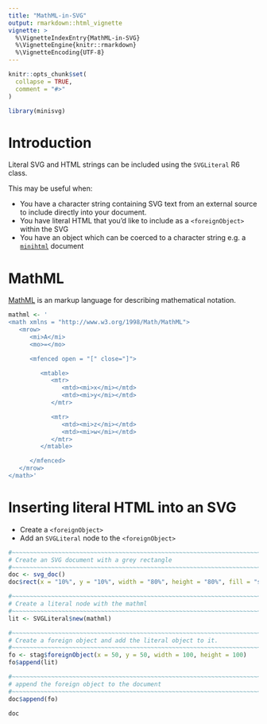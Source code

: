 ```yaml
---
title: "MathML-in-SVG"
output: rmarkdown::html_vignette
vignette: >
  %\VignetteIndexEntry{MathML-in-SVG}
  %\VignetteEngine{knitr::rmarkdown}
  %\VignetteEncoding{UTF-8}
---
```


```r
knitr::opts_chunk$set(
  collapse = TRUE,
  comment = "#>"
)
```

```r
library(minisvg)
```


# Introduction

Literal SVG and HTML strings can be included using the `SVGLiteral` R6 class.

This may be useful when:

* You have a character string containing SVG text from an external source to 
  include directly into your document.
* You have literal HTML that you'd like to include as a `<foreignObject>` within
  the SVG
* You have an object which can be coerced to a character string e.g. a 
[`minihtml`](https://github.com/coolbutuseless/minihtml) document
  

# MathML

[MathML](https://en.wikipedia.org/wiki/MathML) is an markup language for 
describing mathematical notation.

```r
mathml <- '
<math xmlns = "http://www.w3.org/1998/Math/MathML">
   <mrow>
      <mi>A</mi>
      <mo>=</mo>

      <mfenced open = "[" close="]">

         <mtable>
            <mtr>
               <mtd><mi>x</mi></mtd>
               <mtd><mi>y</mi></mtd>
            </mtr>

            <mtr>
               <mtd><mi>z</mi></mtd>
               <mtd><mi>w</mi></mtd>
            </mtr>
         </mtable>

      </mfenced>
   </mrow>
</math>'
```


# Inserting literal HTML into an SVG

* Create a `<foreignObject>` 
* Add an `SVGLiteral` node to the `<foreignObject>` 

```r

#~~~~~~~~~~~~~~~~~~~~~~~~~~~~~~~~~~~~~~~~~~~~~~~~~~~~~~~~~~~~~~~~~~~~~~~~~~~~~
# Create an SVG document with a grey rectangle
#~~~~~~~~~~~~~~~~~~~~~~~~~~~~~~~~~~~~~~~~~~~~~~~~~~~~~~~~~~~~~~~~~~~~~~~~~~~~~
doc <- svg_doc()
doc$rect(x = "10%", y = "10%", width = "80%", height = "80%", fill = "silver")

#~~~~~~~~~~~~~~~~~~~~~~~~~~~~~~~~~~~~~~~~~~~~~~~~~~~~~~~~~~~~~~~~~~~~~~~~~~~~~
# Create a literal node with the mathml
#~~~~~~~~~~~~~~~~~~~~~~~~~~~~~~~~~~~~~~~~~~~~~~~~~~~~~~~~~~~~~~~~~~~~~~~~~~~~~
lit <- SVGLiteral$new(mathml)

#~~~~~~~~~~~~~~~~~~~~~~~~~~~~~~~~~~~~~~~~~~~~~~~~~~~~~~~~~~~~~~~~~~~~~~~~~~~~~
# Create a foreign object and add the literal object to it.
#~~~~~~~~~~~~~~~~~~~~~~~~~~~~~~~~~~~~~~~~~~~~~~~~~~~~~~~~~~~~~~~~~~~~~~~~~~~~~
fo <- stag$foreignObject(x = 50, y = 50, width = 100, height = 100)
fo$append(lit)

#~~~~~~~~~~~~~~~~~~~~~~~~~~~~~~~~~~~~~~~~~~~~~~~~~~~~~~~~~~~~~~~~~~~~~~~~~~~~~
# append the foreign object to the document
#~~~~~~~~~~~~~~~~~~~~~~~~~~~~~~~~~~~~~~~~~~~~~~~~~~~~~~~~~~~~~~~~~~~~~~~~~~~~~
doc$append(fo)

doc
```


